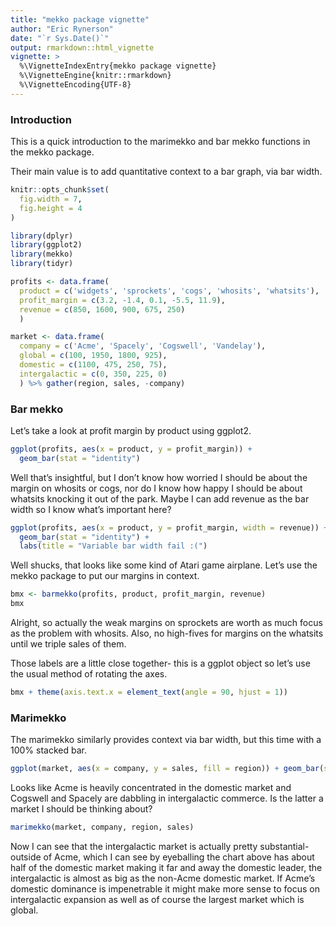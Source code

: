 ```yaml
---
title: "mekko package vignette"
author: "Eric Rynerson"
date: "`r Sys.Date()`"
output: rmarkdown::html_vignette
vignette: >
  %\VignetteIndexEntry{mekko package vignette}
  %\VignetteEngine{knitr::rmarkdown}
  %\VignetteEncoding{UTF-8}
---
```


### Introduction

This is a quick introduction to the marimekko and bar mekko functions in 
the mekko package.

Their main value is to add quantitative context to a bar graph, via bar width.

```r
knitr::opts_chunk$set(
  fig.width = 7,
  fig.height = 4
)
```

```r
library(dplyr)
library(ggplot2)
library(mekko)
library(tidyr)
```

```r
profits <- data.frame(
  product = c('widgets', 'sprockets', 'cogs', 'whosits', 'whatsits'),
  profit_margin = c(3.2, -1.4, 0.1, -5.5, 11.9),
  revenue = c(850, 1600, 900, 675, 250)
  )

market <- data.frame(
  company = c('Acme', 'Spacely', 'Cogswell', 'Vandelay'),
  global = c(100, 1950, 1800, 925),
  domestic = c(1100, 475, 250, 75),
  intergalactic = c(0, 350, 225, 0)
  ) %>% gather(region, sales, -company)
```

### Bar mekko

Let's take a look at profit margin by product using ggplot2.

```r
ggplot(profits, aes(x = product, y = profit_margin)) + 
  geom_bar(stat = "identity")
```

Well that's insightful, but I don't know how worried I should be about the
margin on whosits or cogs, nor do I know how happy I should be about whatsits
knocking it out of the park. Maybe I can add revenue as the bar width so I know
what's important here?

```r
ggplot(profits, aes(x = product, y = profit_margin, width = revenue)) + 
  geom_bar(stat = "identity") + 
  labs(title = "Variable bar width fail :(")
```

Well shucks, that looks like some kind of Atari game airplane. Let's use the 
mekko package to put our margins in context.

```r
bmx <- barmekko(profits, product, profit_margin, revenue)
bmx
```

Alright, so actually the weak margins on sprockets are worth as much focus as
the problem with whosits. Also, no high-fives for margins on the whatsits until
we triple sales of them.

Those labels are a little close together- this is a ggplot object so let's use
the usual method of rotating the axes.

```r
bmx + theme(axis.text.x = element_text(angle = 90, hjust = 1))
```

### Marimekko

The marimekko similarly provides context via bar width, but this time with a 
100% stacked bar.

```r
ggplot(market, aes(x = company, y = sales, fill = region)) + geom_bar(stat = "identity", position = "fill")
```

Looks like Acme is heavily concentrated in the domestic market and Cogswell and
Spacely are dabbling in intergalactic commerce. Is the latter a market I should
be thinking about?

```r
marimekko(market, company, region, sales)
```

Now I can see that the intergalactic market is actually pretty substantial- 
outside of Acme, which I can see by eyeballing the chart above has about half
of the domestic market making it far and away the domestic leader, the 
intergalactic is almost as big as the non-Acme domestic market. If Acme's 
domestic dominance is impenetrable it might make more sense to focus on 
intergalactic expansion as well as of course the largest market which is global.